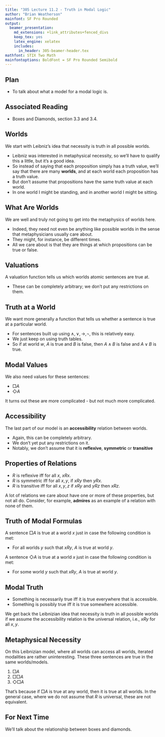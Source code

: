 ```yaml
---
title: "305 Lecture 11.2 - Truth in Modal Logic"
author: "Brian Weatherson"
mainfont: SF Pro Rounded
output:
  beamer_presentation:
    md_extensions: +link_attributes+fenced_divs
    keep_tex: yes
    latex_engine: xelatex
    includes:
      in_header: 305-beamer-header.tex
mathfont: STIX Two Math
mainfontoptions: BoldFont = SF Pro Rounded Semibold
---
```


## Plan

- To talk about what a model for a modal logic is.

## Associated Reading

- Boxes and Diamonds, section 3.3 and 3.4.

## Worlds

We start with Leibniz's idea that necessity is truth in all possible worlds.

- Leibniz was interested in metaphysical necessity, so we'll have to qualify this a little, but it's a good idea.
- So instead of saying that each proposition simply has a truth value, we'll say that there are many **worlds**, and at each world each proposition has a truth value.
- But don't assume that propositions have the same truth value at each world.
- In one world I might be standing, and in another world I might be sitting.

## What Are Worlds

We are well and truly not going to get into the metaphysics of worlds here.

- Indeed, they need not even be anything like possible worlds in the sense that metaphysicians usually care about.
- They might, for instance, be different times.
- All we care about is that they are things at which propositions can be true or false.

## Valuations

A valuation function tells us which worlds atomic sentences are true at.

- These can be completely arbitrary; we don't put any restrictions on them.

## Truth at a World

We want more generally a function that tells us whether a sentence is true at a particular world.

- For sentences built up using $\wedge, \vee, \rightarrow, \neg$, this is relatively easy.
- We just keep on using truth tables.
- So if at world $w$, $A$ is true and $B$ is false, then $A \wedge B$ is false and $A \vee B$ is true.

## Modal Values

We also need values for these sentences:

- $\Box A$
- $\Diamond A$

It turns out these are more complicated - but not much more complicated.

## Accessibility 

The last part of our model is an **accessibility** relation between worlds.

- Again, this can be completely arbitrary.
- We don't yet put any restrictions on it.
- Notably, we don't assume that it is **reflexive**, **symmetric** or **transitive**

## Properties of Relations

- $R$ is reflexive iff for all $x$, $xRx$.\pause
- $R$ is symmetric iff for all $x, y$, if $xRy$ then $yRx$.\pause
- $R$ is transitive iff for all $x, y, z$ if $xRy$ and $yRz$ then $xRz$.\pause

A lot of relations we care about have one or more of these properties, but not all do. Consider, for example, **admires** as an example of a relation with none of them.

## Truth of Modal Formulas

A sentence $\Box A$ is true at a world $x$ just in case the following condition is met:

- For all worlds $y$ such that $xRy$, $A$ is true at world $y$.\pause

A sentence $\Diamond A$ is true at a world $x$ just in case the following condition is met:

- For some world $y$ such that $xRy$, $A$ is true at world $y$.

## Modal Truth

- Something is necessarily true iff it is true everywhere that is accessible.
- Something is possibly true iff it is true somewhere accessible. \pause

We get back the Leibnizian idea that necessity is truth in all possible worlds if we assume the accessibility relation is the universal relation, i.e., $xRy$ for all $x, y$.

## Metaphysical Necessity

On this Leibnizian model, where all worlds can access all worlds, iterated modalities are rather uninteresting. These three sentences are true in the same worlds/models.

1. $\Box A$
2. $\Box \Box A$
3. $\Diamond \Box A$

That's because if $\Box A$ is true at any world, then it is true at all worlds. In the general case, where we do not assume that $R$ is universal, these are not equivalent.

## For Next Time

We'll talk about the relationship between boxes and diamonds.